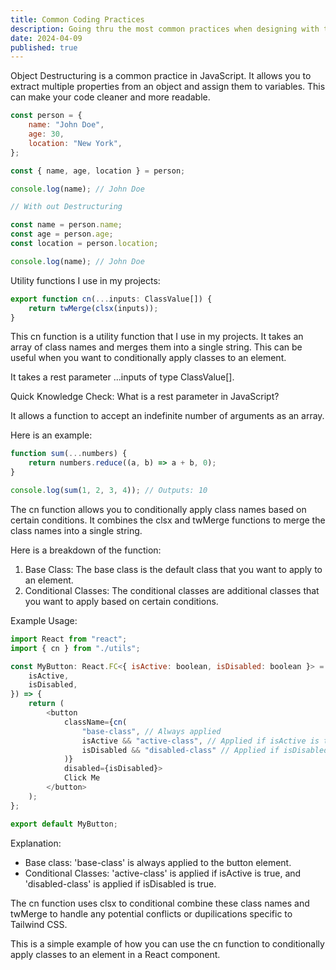 ```yaml
---
title: Common Coding Practices
description: Going thru the most common practices when designing with tailwind or CSS in that matter really.
date: 2024-04-09
published: true
---
```


Object Destructuring is a common practice in JavaScript. It allows you to extract multiple properties from an object and assign them to variables. This can make your code cleaner and more readable.

```js
const person = {
	name: "John Doe",
	age: 30,
	location: "New York",
};

const { name, age, location } = person;

console.log(name); // John Doe

// With out Destructuring

const name = person.name;
const age = person.age;
const location = person.location;

console.log(name); // John Doe
```

Utility functions I use in my projects:

```js
export function cn(...inputs: ClassValue[]) {
	return twMerge(clsx(inputs));
}
```

This cn function is a utility function that I use in my projects.
It takes an array of class names and merges them into a single string.
This can be useful when you want to conditionally apply classes to an element.

It takes a rest parameter ...inputs of type ClassValue[].

Quick Knowledge Check:
What is a rest parameter in JavaScript?

It allows a function to accept an indefinite number of arguments as an array.

Here is an example:

```js
function sum(...numbers) {
	return numbers.reduce((a, b) => a + b, 0);
}

console.log(sum(1, 2, 3, 4)); // Outputs: 10
```

The cn function allows you to conditionally apply class names based on certain conditions.
It combines the clsx and twMerge functions to merge the class names into a single string.

Here is a breakdown of the function:

1. Base Class: The base class is the default class that you want to apply to an element.
2. Conditional Classes: The conditional classes are additional classes that you want to apply based on certain conditions.

Example Usage:

```js
import React from "react";
import { cn } from "./utils";

const MyButton: React.FC<{ isActive: boolean, isDisabled: boolean }> = ({
	isActive,
	isDisabled,
}) => {
	return (
		<button
			className={cn(
				"base-class", // Always applied
				isActive && "active-class", // Applied if isActive is true
				isDisabled && "disabled-class" // Applied if isDisabled is true
			)}
			disabled={isDisabled}>
			Click Me
		</button>
	);
};

export default MyButton;
```

Explanation:

- Base class: 'base-class' is always applied to the button element.
- Conditional Classes: 'active-class' is applied if isActive is true, and 'disabled-class' is applied if isDisabled is true.

The cn function uses clsx to conditional combine these class names and twMerge to handle any potential conflicts or dupilications specific to Tailwind CSS.

This is a simple example of how you can use the cn function to conditionally apply classes to an element in a React component.
